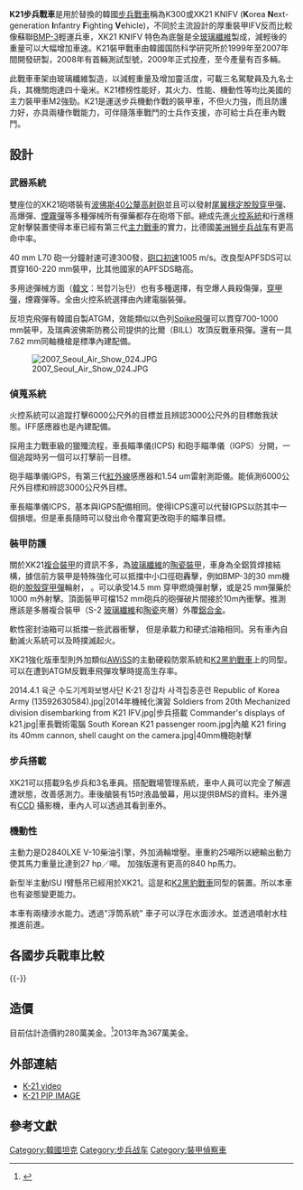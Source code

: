 {{noteTA
|G1=Military
|1=zh-cn:步兵战车; zh-tw:裝步戰車; zh-hk:步兵戰車;
|2=zh-cn:步兵坦克; zh-tw:步兵戰車; zh-hk:步兵坦克;
|3=zh-cn:坦克; zh-tw:戰車; zh-hk:坦克;
|4=zh-cn:步兵战车; zh-tw:步兵戰鬥車; zh-hk:步兵戰鬥車;
|5=zh-tw:主力戰車; zh-cn:主战坦克; zh-hk:主戰坦克;
}}

{{Infobox Weapon
|   name=K21步兵戰車
|      image=File:2013.10.1 건군 제65주년 국군의 날 행사 The celebration ceremony for the 65th Anniversary of ROK Armed Forces (10078292955).jpg
| image_size=300px
|     caption=NIFV步兵戰鬥車
|      type=[[步兵戰鬥車|步兵戰鬥車]]
|     origin={{ROK}}
|     used_by={{ROKA}}
| designer=[[國防科學研究所|國防科學研究所]]
| design_date=1999年–2008年
| manufacturer=[[韓華集團|韓華防務(Hanwha Defense)]]
| production_date=2009年至今
| number=第1批~第2批：240輛（2009年11月~2013年4月）<br/>第3批：160輛（~2016年）<br/>共466輛
|    is_vehicle=yes
|      crew=3 車員 9步兵
|     length=6.9 m
|      width=3.4 m
|     height=2.6 m
|     weight=25 噸
|     armour=複合裝甲
|     primary_armament=[[波佛斯40公釐高射砲|波佛斯40公釐高射砲]]<br />兩具[[拖式飛彈|拖式反戰車飛彈]]發射器
|    secondary_armament=[[.50_BMG|.50英吋（12.7公厘）]][[白朗寧M2重機槍|K6重機槍]]（3,200 發子彈）<br />7.62公厘[[大宇K12通用機槍|K12同軸機槍]]（12,000發子彈）
|     engine=D2840LXE 柴油引擎
| engine_power=840 hp
|   suspension=半主動'''I'''臂懸吊系統（油氣壓）
|   speed=70 km/h（0到32km/h加 速僅7秒）
|    pw_ratio=27 馬力／公噸
|      vehicle_range=500 km
}}
'''K21步兵戰車'''是用於替換{{Tsl|en|K200 KIFV|K200系列步兵戰車}}的韓國[[步兵戰車|步兵戰車]]稱為K300或XK21 KNIFV ('''K'''orea '''N'''ext-generation '''I'''nfantry '''F'''ighting '''V'''ehicle)，不同於主流設計的厚重裝甲IFV反而比較像蘇聯[[BMP-3|BMP-3]]輕運兵車，XK21 KNIFV 特色為底盤是全[[玻璃纖維|玻璃纖維]]製成，減輕後的重量可以大幅增加車速。K21裝甲戰車由韓國国防科学研究所於1999年至2007年間開發研製，2008年有首輛測試型號，2009年正式投產，至今產量有百多輛。

此戰車車架由玻璃纖維製造，以減輕重量及增加靈活度，可載三名駕駛員及九名士兵，其機關炮達四十毫米。K21標榜性能好，其火力、性能、機動性等均比美國的主力裝甲車M2強勁。K21是運送步兵機動作戰的裝甲車，不但火力強，而且防護力好，亦具兩棲作戰能力，可伴隨落車戰鬥的士兵作支援，亦可給士兵在車內戰鬥。

== 設計 ==
=== 武器系統 ===
雙座位的XK21砲塔裝有[[波佛斯40公釐高射砲|波佛斯40公釐高射砲]]並且可以發射[[尾翼穩定脫殼穿甲彈|尾翼穩定脫殼穿甲彈]]、高爆彈、[[煙霧彈|煙霧彈]]等多種彈械所有彈藥都存在砲塔下部。總成先進[[火控系統|火控系統]]和行進穩定射擊裝置使得本車已經有第三代[[主力戰車|主力戰車]]的實力，比德國[[美洲狮步兵战车|美洲狮步兵战车]]有更高命中率。

40 mm L70 砲一分鐘射速可達300發，[[砲口初速|砲口初速]]1005 m/s。改良型APFSDS可以貫穿160-220 mm裝甲，比其他國家的APFSDS略高。

多用途彈械方面（[[韓文|韓文]]：복합기능탄）也有多種選擇，有空爆人員殺傷彈，[[穿甲彈|穿甲彈]]，煙霧彈等。全由火控系統選擇由內建電腦裝彈。

反坦克飛彈有韓國自製ATGM，效能類似以色列[[拉斐爾長釘反坦克導彈|Spike飛彈]]可以貫穿700-1000 mm裝甲，及瑞典波佛斯防務公司提供的比爾（BILL）攻頂反戰車飛彈。還有一具7.62 mm同軸機槍是標準內建配備。

[[File:2007_Seoul_Air_Show_024.JPG|thumb]]

=== 偵蒐系統 ===
火控系統可以追蹤打擊6000公尺外的目標並且辨認3000公尺外的目標敵我狀態。IFF感應器也是內建配備。

採用主力戰車級的獵殲流程，車長瞄準儀(ICPS) 和砲手瞄準儀（IGPS）分開，一個追蹤時另一個可以打擊前一目標。

砲手瞄準儀IGPS，有第三代[[紅外線|紅外線]]感應器和1.54 um雷射測距儀。能偵測6000公尺外目標和辨認3000公尺外目標。

車長瞄準儀ICPS，基本與IGPS配備相同。使得ICPS還可以代替IGPS以防其中一個損壞。但是車長隨時可以發出命令覆寫更改砲手的瞄準目標。

=== 裝甲防護 ===
關於XK21[[複合裝甲|複合裝甲]]的資訊不多，為[[玻璃纖維|玻璃纖維]]的[[陶瓷裝甲|陶瓷裝甲]]，車身為全鋁質焊接結構，據信前方裝甲是特殊強化可以抵擋中小口徑砲轟擊，例如BMP-3的30 mm機砲的[[脫殼穿甲彈|脫殼穿甲彈]]輪射， {{fact|或是50 mm砲彈於1000 m外直接射擊}}。可以承受14.5 mm 穿甲燃燒彈射擊，或是25 mm彈藥於1000 m外射擊。頂面裝甲可檔152 mm砲兵的砲彈破片間接於10m內衝擊。推測應該是多層複合裝甲（S-2 [[玻璃纖維|玻璃纖維]]和[[陶瓷|陶瓷]]夾層）外覆[[鋁合金|鋁合金]]。

軟性密封油箱可以抵擋一些武器衝擊， 但是承載力和硬式油箱相同。另有車內自動滅火系統可以及時撲滅起火。

XK21強化版車型則外加類似[[AWiSS|AWiSS]]的主動硬殺防禦系統和[[K2主戰坦克|K2黑豹戰車]]上的同型。可以在遭到ATGM反戰車飛彈攻擊時提高生存率。
<gallery>
2014.4.1 육군 수도기계화보병사단 K-21 장갑차 사격집중훈련 Republic of Korea Army (13592630584).jpg|2014年機械化演習
Soldiers from 20th Mechanized division disembarking from K21 IFV.jpg|步兵搭載
Commander's displays of k21.jpg|車長戰術電腦
South Korean K21 passenger room.jpg|內艙
K21 firing its 40mm cannon, shell caught on the camera.jpg|40mm機砲射擊
</gallery>

=== 步兵搭載 ===
XK21可以搭載9名步兵和3名車員。搭配戰場管理系統，車中人員可以完全了解週遭狀態，改善感測力。車後艙裝有15吋液晶螢幕，用以提供BMS的資料。車外還有[[CCD|CCD]] 攝影機，車內人可以透過其看到車外。

=== 機動性 ===
主動力是D2840LXE V-10柴油引擎，外加渦輪增壓。車重約25噸所以總輸出動力使其馬力重量比達到27 hp／噸。 加強版還有更高的840 hp馬力。

新型半主動ISU I臂懸吊已經用於XK21。這是和[[K2主戰坦克|K2黑豹戰車]]同型的裝置。所以本車也有姿態變更能力。

本車有兩棲涉水能力。透過"浮筒系統" 車子可以浮在水面涉水。並透過噴射水柱推進前進。

== 各國步兵戰車比較 ==
{{-}}
{{各國步兵戰車比較}}

== 造價 ==
目前估計造價約280萬美金。<ref>{{Cite web |url=http://hk.news.yahoo.com/article/100922/4/kcw3.html |title=K21戰車 勁過美製M2 |accessdate=2010-09-23 |archive-date=2010-09-28 |archive-url=https://web.archive.org/web/20100928094003/http://hk.news.yahoo.com/article/100922/4/kcw3.html |dead-url=no }}</ref>2013年為367萬美金。

== 外部連結 ==
*[http://blog.naver.com/ichuka/51268352 K-21 video]{{Wayback|url=http://blog.naver.com/ichuka/51268352 |date=20110927125009 }}
*[http://blog.naver.com/ichuka/51218778 K-21 PIP IMAGE] {{Wayback|url=http://blog.naver.com/ichuka/51218778 |date=20190217085718 }}

== 參考文獻 ==
<div class="references-small">
<references></references>
</div>

{{大韓民國的裝甲戰鬥車輛}}

[[Category:韓國坦克|Category:韓國坦克]]
[[Category:步兵战车|Category:步兵战车]]
[[Category:裝甲偵察車|Category:裝甲偵察車]]